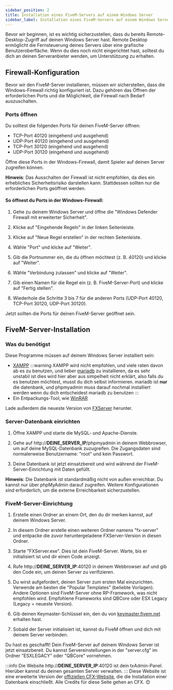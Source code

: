 ```yaml
---
sidebar_position: 2
title: Installation eines FiveM-Servers auf einem Windows Server
sidebar_label: Installation eines FiveM-Servers auf einem Windows Server
---
```


Bevor wir beginnen, ist es wichtig sicherzustellen, dass du bereits Remote-Desktop-Zugriff auf deinen Windows Server hast. Remote Desktop ermöglicht die Fernsteuerung deines Servers über eine grafische Benutzeroberfläche. Wenn du dies noch nicht eingerichtet hast, solltest du dich an deinen Serveranbieter wenden, um Unterstützung zu erhalten.

## Firewall-Konfiguration

Bevor wir den FiveM-Server installieren, müssen wir sicherstellen, dass die Windows-Firewall richtig konfiguriert ist. Dazu gehören das Öffnen der erforderlichen Ports und die Möglichkeit, die Firewall nach Bedarf auszuschalten.

### Ports öffnen

Du solltest die folgenden Ports für deinen FiveM-Server öffnen:

- TCP-Port 40120 (eingehend und ausgehend)
- UDP-Port 40120 (eingehend und ausgehend)
- TCP-Port 30120 (eingehend und ausgehend)
- UDP-Port 30120 (eingehend und ausgehend)

Öffne diese Ports in der Windows-Firewall, damit Spieler auf deinen Server zugreifen können.

**Hinweis**: Das Ausschalten der Firewall ist nicht empfohlen, da dies ein erhebliches Sicherheitsrisiko darstellen kann. Stattdessen sollten nur die erforderlichen Ports geöffnet werden.

#### So öffnest du Ports in der Windows-Firewall:

1. Gehe zu deinem Windows Server und öffne die "Windows Defender Firewall mit erweiterter Sicherheit".

2. Klicke auf "Eingehende Regeln" in der linken Seitenleiste.

3. Klicke auf "Neue Regel erstellen" in der rechten Seitenleiste.

4. Wähle "Port" und klicke auf "Weiter".

5. Gib die Portnummer ein, die du öffnen möchtest (z. B. 40120) und klicke auf "Weiter".

6. Wähle "Verbindung zulassen" und klicke auf "Weiter".

7. Gib einen Namen für die Regel ein (z. B. FiveM-Server-Port) und klicke auf "Fertig stellen".

8. Wiederhole die Schritte 3 bis 7 für die anderen Ports (UDP-Port 40120, TCP-Port 30120, UDP-Port 30120).

Jetzt sollten die Ports für deinen FiveM-Server geöffnet sein.

## FiveM-Server-Installation

### Was du benötigst

Diese Programme müssen auf deinem Windows Server installiert sein:

- [XAMPP](https://www.apachefriends.org/de/index.html)
:::warning 
XAMPP wird nicht empfohlen, und viele raten davon ab es zu benutzen, und lieber [mariadb](https://mariadb.com/downloads/community/) zu installieren, da es sehr unstabil ist dies wird hier aber aus simpelheit nicht erklärt, also falls du es benutzen möchtest, musst du dich selbst informieren.
mariadb ist **nur** die datenbank, und phpmyadmin muss darauf nochmal installiert werden wenn du dich entscheidest mariadb zu benutzen
:::
- Ein Entpackungs-Tool, wie [WinRAR](http://winrar.de)

Lade außerdem die neueste Version von [FXServer](https://runtime.fivem.net/artifacts/fivem/build_server_windows/master/) herunter.

### Server-Datenbank einrichten

1. Öffne XAMPP und starte die MySQL- und Apache-Dienste.

2. Gehe auf http://**DEINE_SERVER_IP**/phpmyadmin in deinem Webbrowser, um auf deine MySQL-Datenbank zuzugreifen. Die Zugangsdaten sind normalerweise Benutzername: "root" und kein Passwort.

3. Deine Datenbank ist jetzt einsatzbereit und wird während der FiveM-Server-Einrichtung mit Daten gefüllt.

**Hinweis**: Die Datenbank ist standardmäßig nicht von außen erreichbar. Du kannst nur über phpMyAdmin darauf zugreifen. Weitere Konfigurationen sind erforderlich, um die externe Erreichbarkeit sicherzustellen.

### FiveM-Server-Einrichtung

1. Erstelle einen Ordner an einem Ort, den du dir merken kannst, auf deinem Windows Server.

2. In diesem Ordner erstelle einen weiteren Ordner namens "fx-server" und entpacke die zuvor heruntergeladene FXServer-Version in diesen Ordner.

3. Starte "FXServer.exe". Dies ist dein FiveM-Server. Warte, bis er initialisiert ist und dir einen Code anzeigt.

4. Rufe http://**DEINE_SERVER_IP**:40120 in deinem Webbrowser auf und gib den Code ein, um deinen Server zu verifizieren.

5. Du wirst aufgefordert, deinen Server zum ersten Mal einzurichten. Verwende am besten die "Popular Templates" (beliebte Vorlagen). Andere Optionen sind FiveM-Server ohne RP-Framework, was nicht empfohlen wird. Empfohlene Frameworks sind QBCore oder ESX Legacy (Legacy = neueste Version).

6. Gib deinen Keymaster-Schlüssel ein, den du von [keymaster.fivem.net](https://keymaster.fivem.net) erhalten hast.

7. Sobald der Server initialisiert ist, kannst du FiveM öffnen und dich mit deinem Server verbinden.

Du hast es geschafft! Dein FiveM-Server auf deinem Windows Server ist jetzt einsatzbereit. Du kannst Servereinstellungen in der "server.cfg" im Ordner "ESXLEGACY" oder "QBCore" vornehmen.

:::info 
Die Website http://**DEINE_SERVER_IP**:40120 ist dein txAdmin-Panel. Hierüber kannst du deinen gesamten Server verwalten.
:::
Diese Website ist eine erweiterte Version der [offiziellen CFX-Website](https://docs.fivem.net/docs/server-manual/setting-up-a-server/), die die Installation einer Datenbank einschließt. Alle Credits für diese Seite gehen an CFX. 😊